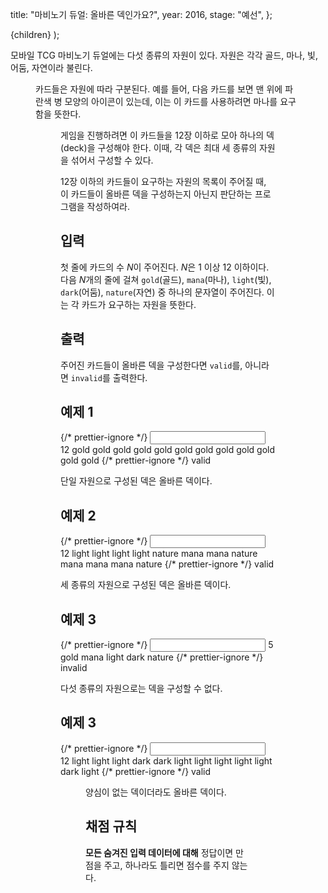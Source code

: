 
  title: "마비노기 듀얼: 올바른 덱인가요?",
  year: 2016,
  stage: "예선",
};

  <PostLayout meta={meta}>{children}</PostLayout>
);

모바일 TCG 마비노기 듀얼에는 다섯 종류의 자원이 있다. 자원은 각각 골드, 마나, 빛, 어둠, 자연이라 불린다.

<Figure src="/2016/resources.png" alt="" />

카드들은 자원에 따라 구분된다. 예를 들어, 다음 카드를 보면 맨 위에 파란색 병 모양의 아이콘이 있는데, 이는 이 카드를 사용하려면 마나를 요구함을 뜻한다.

<Figure src="/2016/rule_card.png" alt="" />

게임을 진행하려면 이 카드들을 $12$장 이하로 모아 하나의 덱(deck)을 구성해야 한다. 이때, 각 덱은 최대 세 종류의 자원을 섞어서 구성할 수 있다.

$12$장 이하의 카드들이 요구하는 자원의 목록이 주어질 때, 이 카드들이 올바른 덱을 구성하는지 아닌지 판단하는 프로그램을 작성하여라.

## 입력

첫 줄에 카드의 수 $N$이 주어진다. $N$은 $1$ 이상 $12$ 이하이다. 다음 $N$개의 줄에 걸쳐 `gold`(골드), `mana`(마나), `light`(빛), `dark`(어둠), `nature`(자연) 중 하나의 문자열이 주어진다. 이는 각 카드가 요구하는 자원을 뜻한다.

## 출력

주어진 카드들이 올바른 덱을 구성한다면 `valid`를, 아니라면 `invalid`를 출력한다.

## 예제 1

<Examples>
  {/* prettier-ignore */}
  <Input>
12
gold
gold
gold
gold
gold
gold
gold
gold
gold
gold
gold
gold
  </Input>
  {/* prettier-ignore */}
  <Output>
valid
  </Output>
</Examples>

단일 자원으로 구성된 덱은 올바른 덱이다.

## 예제 2

<Examples>
  {/* prettier-ignore */}
  <Input>
12
light
light
light
light
nature
mana
mana
nature
mana
mana
mana
nature
  </Input>
  {/* prettier-ignore */}
  <Output>
valid
  </Output>
</Examples>

세 종류의 자원으로 구성된 덱은 올바른 덱이다.

## 예제 3

<Examples>
  {/* prettier-ignore */}
  <Input>
5
gold
mana
light
dark
nature
  </Input>
  {/* prettier-ignore */}
  <Output>
invalid
  </Output>
</Examples>

다섯 종류의 자원으로는 덱을 구성할 수 없다.

## 예제 3

<Examples>
  {/* prettier-ignore */}
  <Input>
12
light
light
light
dark
dark
light
light
light
light
light
dark
light
  </Input>
  {/* prettier-ignore */}
  <Output>
valid
  </Output>
</Examples>

<Figure src="/2016/deck.png" alt="" />

양심이 없는 덱이더라도 올바른 덱이다.

## 채점 규칙

**모든 숨겨진 입력 데이터에 대해** 정답이면 만점을 주고, 하나라도 틀리면 점수를 주지 않는다.

